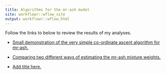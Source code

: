 ```yaml
---
title: Algorithms for the mr-ash model
site: workflowr::wflow_site
output: workflowr::wflow_html
---
```


Follow the links to below to review the results of my analyses.

+ [Small demonstration of the very simple co-ordinate ascent algorithm 
for mr-ash.](mr_ash_demo.html)

+ [Comparing two different ways of estimating the mr-ash mixture 
weights.](em_vs_mixsqp.html)

+ [Add title here.](difficult_example.html)
